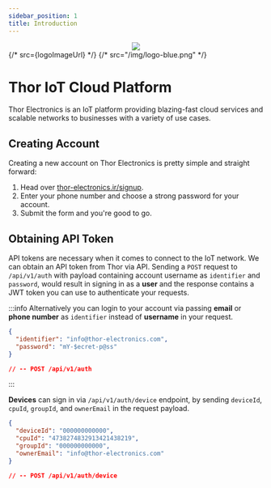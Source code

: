 ```yaml
---
sidebar_position: 1
title: Introduction
---
```



<center>
  <img
    src="/docs/img/logo-blue.png"
    width={250}
    style={{ marginTop: 32, marginBottom: 64 }}
  />
</center>
{/* src={logoImageUrl} */}
{/* src="/img/logo-blue.png" */}

# Thor IoT Cloud Platform

Thor Electronics is an IoT platform providing blazing-fast cloud
services and scalable networks to businesses with a variety of use
cases.

## Creating Account

Creating a new account on Thor Electronics is pretty simple and
straight forward:

1. Head over [thor-electronics.ir/signup](https://thor-electronics.ir/signup).
2. Enter your phone number and choose a strong password for your account.
3. Submit the form and you're good to go.

## Obtaining API Token

API tokens are necessary when it comes to connect to the IoT network.
We can obtain an API token from Thor via API. Sending a `POST` request
to `/api/v1/auth` with payload containing account username as
`identifier` and `password`, would result in signing in as a **user** and
the response contains a JWT token you can use to authenticate your
requests.

:::info
Alternatively you can login to your account via passing **email** or
**phone number** as `identifier` instead of **username** in your
request.

```JSON title="User Login HTTP Request Body"
{
  "identifier": "info@thor-electronics.com",
  "password": "mY-$ecret-p@ss"
}

// -- POST /api/v1/auth
```

:::

**Devices** can sign in via `/api/v1/auth/device` endpoint, by sending
`deviceId`, `cpuId`, `groupId`, and `ownerEmail` in the request
payload.

```JSON title="Device Login HTTP Request Body"
{
  "deviceId": "000000000000",
  "cpuId": "4738274832913421438219",
  "groupId": "000000000000",
  "ownerEmail": "info@thor-electronics.com"
}

// -- POST /api/v1/auth/device
```
